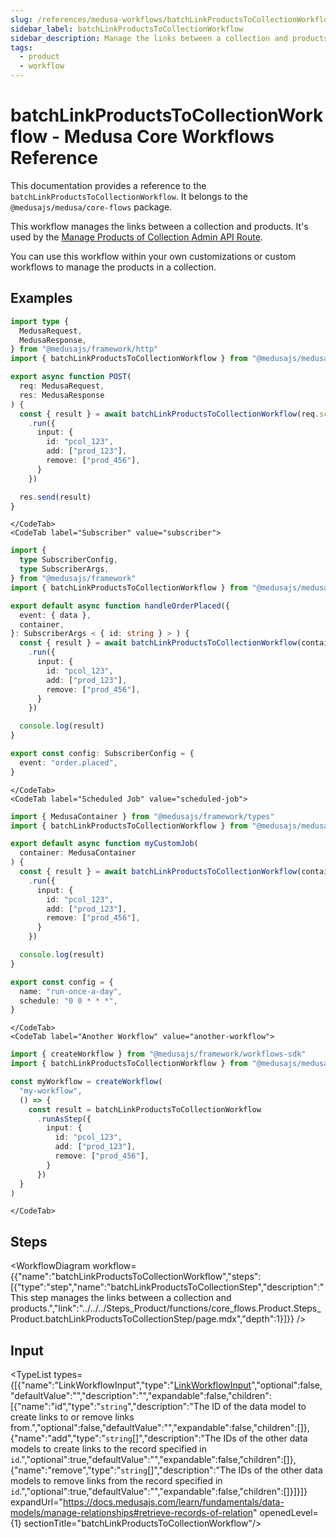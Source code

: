 ```yaml
---
slug: /references/medusa-workflows/batchLinkProductsToCollectionWorkflow
sidebar_label: batchLinkProductsToCollectionWorkflow
sidebar_description: Manage the links between a collection and products.
tags:
  - product
  - workflow
---
```



# batchLinkProductsToCollectionWorkflow - Medusa Core Workflows Reference

This documentation provides a reference to the `batchLinkProductsToCollectionWorkflow`. It belongs to the `@medusajs/medusa/core-flows` package.

This workflow manages the links between a collection and products. It's used by the
[Manage Products of Collection Admin API Route](https://docs.medusajs.com/api/admin#collections\_postcollectionsidproducts).

You can use this workflow within your own customizations or custom workflows to manage the products in a collection.

<SourceCodeLink link="https://github.com/medusajs/medusa/blob/3e617155977e9bfd2f5318a9ab5eedea24664e0c/packages/core/core-flows/src/product/workflows/batch-link-products-collection.ts#L28" />

## Examples

<CodeTabs group="workflow-exection">
    <CodeTab label="API Route" value="api-route">
    
```ts title="src/api/workflow/route.ts"
import type {
  MedusaRequest,
  MedusaResponse,
} from "@medusajs/framework/http"
import { batchLinkProductsToCollectionWorkflow } from "@medusajs/medusa/core-flows"

export async function POST(
  req: MedusaRequest,
  res: MedusaResponse
) {
  const { result } = await batchLinkProductsToCollectionWorkflow(req.scope)
    .run({
      input: {
        id: "pcol_123",
        add: ["prod_123"],
        remove: ["prod_456"],
      }
    })

  res.send(result)
}
```

    </CodeTab>
    <CodeTab label="Subscriber" value="subscriber">
    
```ts title="src/subscribers/order-placed.ts"
import {
  type SubscriberConfig,
  type SubscriberArgs,
} from "@medusajs/framework"
import { batchLinkProductsToCollectionWorkflow } from "@medusajs/medusa/core-flows"

export default async function handleOrderPlaced({
  event: { data },
  container,
}: SubscriberArgs < { id: string } > ) {
  const { result } = await batchLinkProductsToCollectionWorkflow(container)
    .run({
      input: {
        id: "pcol_123",
        add: ["prod_123"],
        remove: ["prod_456"],
      }
    })

  console.log(result)
}

export const config: SubscriberConfig = {
  event: "order.placed",
}
```

    </CodeTab>
    <CodeTab label="Scheduled Job" value="scheduled-job">
    
```ts title="src/jobs/message-daily.ts"
import { MedusaContainer } from "@medusajs/framework/types"
import { batchLinkProductsToCollectionWorkflow } from "@medusajs/medusa/core-flows"

export default async function myCustomJob(
  container: MedusaContainer
) {
  const { result } = await batchLinkProductsToCollectionWorkflow(container)
    .run({
      input: {
        id: "pcol_123",
        add: ["prod_123"],
        remove: ["prod_456"],
      }
    })

  console.log(result)
}

export const config = {
  name: "run-once-a-day",
  schedule: "0 0 * * *",
}
```

    </CodeTab>
    <CodeTab label="Another Workflow" value="another-workflow">
    
```ts title="src/workflows/my-workflow.ts"
import { createWorkflow } from "@medusajs/framework/workflows-sdk"
import { batchLinkProductsToCollectionWorkflow } from "@medusajs/medusa/core-flows"

const myWorkflow = createWorkflow(
  "my-workflow",
  () => {
    const result = batchLinkProductsToCollectionWorkflow
      .runAsStep({
        input: {
          id: "pcol_123",
          add: ["prod_123"],
          remove: ["prod_456"],
        }
      })
  }
)
```

    </CodeTab>
  </CodeTabs>

## Steps

<WorkflowDiagram workflow={{"name":"batchLinkProductsToCollectionWorkflow","steps":[{"type":"step","name":"batchLinkProductsToCollectionStep","description":"This step manages the links between a collection and products.","link":"../../../Steps_Product/functions/core_flows.Product.Steps_Product.batchLinkProductsToCollectionStep/page.mdx","depth":1}]}} />

## Input

<TypeList types={[{"name":"LinkWorkflowInput","type":"[LinkWorkflowInput](../../../../../types/CommonTypes/types/types.CommonTypes.LinkWorkflowInput/page.mdx)","optional":false,"defaultValue":"","description":"","expandable":false,"children":[{"name":"id","type":"`string`","description":"The ID of the data model to create links to or remove links from.","optional":false,"defaultValue":"","expandable":false,"children":[]},{"name":"add","type":"`string`[]","description":"The IDs of the other data models to create links to the record specified in `id`.","optional":true,"defaultValue":"","expandable":false,"children":[]},{"name":"remove","type":"`string`[]","description":"The IDs of the other data models to remove links from the record specified in `id`.","optional":true,"defaultValue":"","expandable":false,"children":[]}]}]} expandUrl="https://docs.medusajs.com/learn/fundamentals/data-models/manage-relationships#retrieve-records-of-relation" openedLevel={1} sectionTitle="batchLinkProductsToCollectionWorkflow"/>
